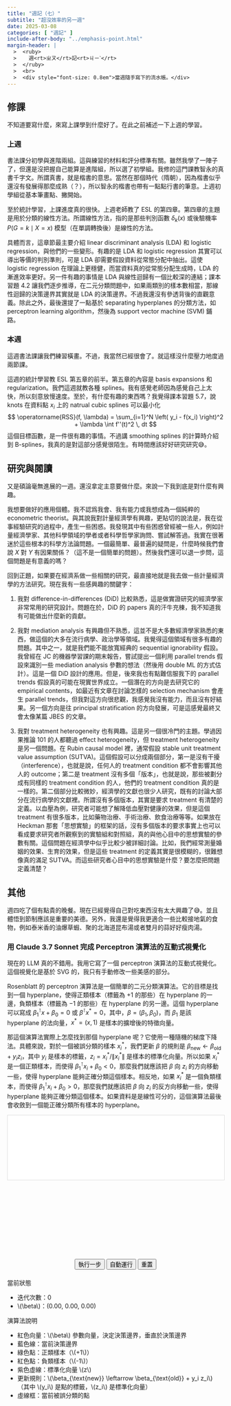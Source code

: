 ```yaml
---
title: "週記（七）"
subtitle: "超沒效率的另一週"
date: 2025-03-08
categories: [ "週記" ]
include-after-body: "../emphasis-point.html"
margin-header: |
  >  <ruby>
  >    週<rt>ㄓㄡ</rt>記<rt>ㄐㄧˋ</rt>
  >  </ruby>
  >  <br>
  >  <div style="font-size: 0.8em">當週隨手寫下的流水帳。</div>
---
```


## 修課

不知道要寫什麼，來寫上課學到什麼好了。在此之前補述一下上週的學習。

### 上週

書法課分初學與進階兩組。這與練習的材料和評分標準有關。雖然我學了一陣子了，但還是沒把握自己能算是進階組，所以選了初學組。我修的這門課教智永的真書千字文。所謂真書，就是楷書的意思。當然在那個時代（隋朝），因為楷書似乎還沒有發展得那麼成熟（？），所以智永的楷書也帶有一點點行書的筆意。上週初學組從基本筆畫點、撇開始。

至於統計學習，上課進度真的很快。上週老師教了 ESL 的第四章。第四章的主題是用於分類的線性方法。所謂線性方法，指的是那些判別函數 $\delta_k(x)$ 或後驗機率 $P(G = k \mid X = x)$ 模型（在單調轉換後）是線性的方法。

具體而言，這章節最主要介紹 linear discriminant analysis (LDA) 和 logistic regression，與他們的一些變形。有趣的是 LDA 和 logistic regression 其實可以導出等價的判別準則，可是 LDA 卻需要假設資料從常態分配中抽出。這使 logistic regression 在理論上更穩健，而當資料真的從常態分配生成時，LDA 的漸進效率更好。另一件有趣的事情是 LDA 與線性迴歸有一個比較深的連結；課本習題 4.2 讓我們逐步推導，在二元分類問題中，如果兩類別的樣本數相當，那線性迴歸的決策邊界其實就是 LDA 的決策邊界。不過我還沒有參透背後的直觀意義。除此之外，最後還提了一點基於 separating hyperplanes 的分類方法，如 perceptron learning algorithm，然後為 support vector machine (SVM) 鋪路。

### 本週

這週書法課讓我們練習橫畫。不過，我當然已經很會了。就這樣沒什麼壓力地度過兩節課。

這週的統計學習教 ESL 第五章的前半。第五章的內容是 basis expansions 和 regularization。我們這週就教各種 splines。我有感覺老師因為感覺自己上太快，所以刻意放慢速度。至於，有什麼有趣的東西嗎？我覺得課本習題 5.7，說 knots 在資料點 $x_i$ 上的 natrual cubic splines 可以最小化
$$
\operatorname{RSS}(f, \lambda)
= \sum_{i=1}^N \left( y_i - f(x_i) \right)^2 + \lambda \int f''(t)^2 \, dt
$$
這個目標函數，是一件很有趣的事情。不過講 smoothing splines 的計算時介紹到 B-splines，我真的是對這部分感覺很陌生。有時間應該好好研究研究😅。

## 研究與閱讀

又是碩論毫無進展的一週。還沒拿定主意要做什麼。來說一下我到底是對什麼有興趣。

我想要做好的應用個體。我不認爲我會、我有能力或我想成為一個純粹的 econometric theorist。與其說我對計量經濟學有興趣，更貼切的說法是，我在從事經驗研究的過程中，產生一些困惑。我發現其中有些困惑曾經被一些人，例如計量經濟學家、其他科學領域的學者或者科學哲學家詢問、嘗試解答過。我實在很著迷於這些根本的科學方法論問題。一個最簡單、最普遍的疑問是，什麼時候我們會說 $X$ 對 $Y$ 有因果關係？（這不是一個簡單的問題）。然後我們還可以退一步問，這個問題是有意義的嗎？

回到正題，如果要在經濟系做一些相關的研究，最直接地就是我去做一些計量經濟學的方法研究。現在我有一些感興趣的關鍵字：

1. 我對 difference-in-differences (DiD) 比較熟悉，這是做實證研究的經濟學家非常常用的研究設計。問題在於，DiD 的 papers 真的汗牛充棟，我不知道我有可能做出什麼新的貢獻。

2. 我對 mediation analysis 有興趣但不熟悉，這並不是大多數經濟學家熟悉的東西，做這個的大多在流行病學、政治學等領域。我覺得這個領域有很多有趣的問題。其中之一，就是我們能不能放寬經典的 sequential ignorability 假設。我曾經在 JC 的機器學習課的期末報告，嘗試提出一個利用 parallel trends 假設來識別一些 mediation analysis 參數的想法（然後用 double ML 的方式估計）。這是一個 DiD 設計的應用。但是，後來我也有點難信服我下的 parallel trends 假設真的可能在現實世界成立。一個潛在的方向是去研究它的 empirical contents，如最近有文章在討論怎樣的 selection mechanism 會產生 parallel trends，但我對這方向很悲觀，我感覺我沒有能力，而且沒有好結果。另一個方向是往 principal stratification 的方向發展，可是這感覺最終又會太像某篇 JBES 的文章。

3. 我對 treatment heterogeneity 也有興趣。這是另一個很冷門的主題。學過因果推論 101 的人都聽過 effect heterogeneity，但 treatment heterogeneity 是另一個問題。在 Rubin causal model 裡，通常假設 stable unit treatment value assumption (SUTVA)。這個假設可以分成兩個部分，第一是沒有干擾（interference），也就是說，任何人的 treatment condition 都不會影響其他人的 outcome；第二是 treatment 沒有多個「版本」，也就是說，那些被劃分成有同樣的 treatment condition 的人，他們的 treatment condition 真的是一樣的。第二個部分比較微妙，經濟學的文獻也很少人研究，既有的討論大部分在流行病學的文獻裡。所謂沒有多個版本，其實是要求 treatment 有清楚的定義。以血壓為例，研究者可能想了解降低血壓對健康的效果，但是這個 treatment 有很多版本，比如藥物治療、手術治療、飲食治療等等。如果放在 Heckman 那套「思想實驗」的框架的話，沒有多個版本的要求事實上也可以看成要求研究者所觀察到的實驗組和對照組，真的與他心目中的思想實驗的參數有關。這個問題在經濟學中似乎比較少被詳細討論。比如，我們經常測量婚姻的效果、生育的效果，但是這些 treatment 的定義其實是很模糊的，很難想像真的滿足 SUTVA。而這些研究者心目中的思想實驗是什麼？要怎麼把問題定義清楚？

## 其他

週四吃了個有點貴的晚餐。現在已經覺得自己對吃東西沒有太大興趣了😅。並且體悟到節制應該是重要的美德。另外，我還是覺得我更適合一些比較接地氣的食物，例如泰米香的油爆草蝦、聚的北海道昆布湯或者雙月的蒜好好瘦肉湯。

### 用 Claude 3.7 Sonnet 完成 Perceptron 演算法的互動式視覺化

現在的 LLM 真的不錯用。我用它寫了一個 perceptron 演算法的互動式視覺化。這個視覺化是基於 SVG 的，我只有手動修改一些美感的部分。

Rosenblatt 的 perceptron 演算法是一個簡單的二元分類演算法。它的目標是找到一個 hyperplane，使得正類樣本（標籤為 $+1$ 的那些）在 hyperplane 的一邊，負類樣本（標籤為 $-1$ 的那些）在 hyperplane 的另一邊。這個 hyperplane 可以寫成 $\beta_1^\intercal x + \beta_0 = 0$ 或 $\beta^\intercal x^* = 0$，其中，$\beta = (\beta_1, \beta_0)$，而 $\beta_1$ 是該 hyperplane 的法向量，$x^* = (x, 1)$ 是樣本的擴增後的特徵向量。

那這個演算法實際上怎麼找到那個 hyperplane 呢？它使用一種隨機的梯度下降法。具體來說，對於一個被誤分類的樣本 $x_i^*$，我們更新 $\beta$ 的規則是 $\beta_{\text{new}} \leftarrow \beta_{\text{old}} + y_i z_i$，其中 $y_i$ 是樣本的標籤，$z_i = x_i^* / \| x_i^* \|$ 是樣本的標準化向量。所以如果 $x_i^*$ 是一個正類樣本，而使得 $\beta_1^\intercal x_i + \beta_0 < 0$，那麼我們就應該把 $\beta$ 向 $z_i$ 的方向移動一些，使得 hyperplane 能夠正確分類這個樣本。相反地，如果 $x_i^*$ 是一個負類樣本，而使得 $\beta_1^\intercal x_i + \beta_0 > 0$，那麼我們就應該把 $\beta$ 向 $z_i$ 的反方向移動一些，使得 hyperplane 能夠正確分類這個樣本。如果資料是是線性可分的，這個演算法最後會收斂到一個能正確分類所有樣本的 hyperplane。

```{=html}
<div id="perceptron-container" style="width:100%;max-width:900px;margin:0 auto;">
  <div style="width:100%;position:relative;padding-bottom:62.5%;">
    <svg id="perceptron-svg" width="100%" height="100%" style="position:absolute;top:0;left:0;display:block;border:1px solid #ddd;background-color:#fff;"></svg>
  </div>

  <div style="text-align:center;margin:20px 0;">
    <button id="step-button" class="btn btn-primary">執行一步</button>
    <button id="auto-button" class="btn btn-success">自動運行</button>
    <button id="reset-button" class="btn btn-danger">重置</button>
  </div>

  <div class="callout callout-style-default callout-note callout-titled">
  <div class="callout-header d-flex align-content-center">
  <div class="callout-icon-container">
  <i class="callout-icon"></i>
  </div>
  <div class="callout-title-container flex-fill">
  當前狀態
  </div>
  </div>
  <div class="callout-body-container callout-body">
  <ul>
    <li>迭代次數：<span id="iteration-count">0</span></li>
    <li><span class="math inline">\(\beta\)</span>：(<span id="beta-x">0.00</span>, <span id="beta-y">0.00</span>, <span id="beta-bias">0.00</span>)</li>
    <li id="selected-point-info" style="display:none;">
      <ul>
        <li>選中的點：(<span id="point-x"></span>, <span id="point-y"></span>)；標籤：<span id="point-label"></span></li>
        <li>標準化向量 <span class="math inline">\(z\)</span>：(<span id="z-x"></span>, <span id="z-y"></span>, <span id="z-bias"></span>)</li>
      </ul>
    </li>
  </ul>
  </div>
  </div>

  <div class="callout callout-style-default callout-tip callout-titled">
  <div class="callout-header d-flex align-content-center">
  <div class="callout-icon-container">
  <i class="callout-icon"></i>
  </div>
  <div class="callout-title-container flex-fill">
  演算法說明
  </div>
  </div>
  <div class="callout-body-container callout-body">
  <ul>
    <li>紅色向量：<span class="math inline">\(\beta\)</span> 參數向量，決定決策邊界，垂直於決策邊界</li>
    <li>藍色線：當前決策邊界</li>
    <li>綠色點：正類樣本（<span class="math inline">\(+1\)</span>）</li>
    <li>紅色點：負類樣本（<span class="math inline">\(-1\)</span>）</li>
    <li>紫色虛線：標準化向量 <span class="math inline">\(z\)</span> </li>
    <li>更新規則：<span class="math inline">\(\beta_{\text{new}} \leftarrow \beta_{\text{old}} + y_i z_i\)</span>（其中 <span class="math inline">\(y_i\)</span> 是點的標籤，<span class="math inline">\(z_i\)</span>  是標準化向量）</li>
    <li>虛線框：當前被誤分類的點</li>
  </ul>
  </div>
  </div>

<script>
document.addEventListener('DOMContentLoaded', function() {
  // 獲取SVG元素
  const svg = document.getElementById('perceptron-svg');
  
  // 與窗口大小有關的重設函數
  function resizeSVG() {
    const svgRect = svg.getBoundingClientRect();
    const width = svgRect.width;
    const height = svgRect.height;
    
    // 更新中心點和縮放因子
    centerX = width / 2;
    centerY = height / 2;
    scale = Math.min(width, height) / 8;  // 動態調整縮放因子
    margin = Math.min(width, height) * 0.08;  // 動態調整邊距
    
    // 重繪整個視覺化
    initializeSVG();
    redraw();
  }
  
  // 添加窗口大小變化事件監聽器
  window.addEventListener('resize', resizeSVG);
  
  // SVG 命名空間
  const svgNS = "http://www.w3.org/2000/svg";
  
  // 感知機狀態
  let beta = { x: 0, y: 0, bias: 0 };
  let points = [
    { id: 1, x: 2.5, y: 1.5, label: 1 },
    { id: 2, x: 1.5, y: 2.5, label: 1 },
    { id: 3, x: -0.5, y: 1.5, label: 1 },
    { id: 4, x: -2.5, y: -1.5, label: -1 },
    { id: 5, x: -1.5, y: -2.5, label: -1 },
    { id: 6, x: 1.5, y: -1.5, label: -1 }
  ];
  let selectedPoint = null;
  let iterations = 0;
  let autoRunTimer = null;
  
  // 初始化可視化參數 - 將在resizeSVG中更新
  let centerX, centerY, scale, margin;
  
  // 座標轉換函數
  function toScreenX(x) {
    return centerX + x * scale;
  }
  
  function toScreenY(y) {
    return centerY - y * scale;
  }
  
  // 標準化向量
  function normalize(vector) {
    const norm = Math.sqrt(vector.x * vector.x + vector.y * vector.y + 1);
    return {
      x: vector.x / norm,
      y: vector.y / norm,
      bias: 1 / norm
    };
  }
  
  // 判斷點是否被錯誤分類
  function isMisclassified(point) {
    const normalizedPoint = normalize(point);
    const dotProduct = beta.x * normalizedPoint.x + beta.y * normalizedPoint.y + beta.bias * normalizedPoint.bias;
    
    const threshold = 0.01;
    
    if (point.label > 0) {
      return dotProduct < threshold;
    } else {
      return dotProduct > -threshold;
    }
  }
  
  // 找到第一個錯誤分類的點
  function findMisclassifiedPoint() {
    return points.find(point => isMisclassified(point)) || null;
  }
  
  // 初始化 SVG
  function initializeSVG() {
    // 清空 SVG
    while (svg.firstChild) {
      svg.removeChild(svg.firstChild);
    }
    
    // 定義箭頭標記 - 調小尺寸
    const defs = document.createElementNS(svgNS, "defs");
    const marker = document.createElementNS(svgNS, "marker");
    marker.setAttribute("id", "arrowhead");
    marker.setAttribute("markerWidth", "6");  // 從10減小到6
    marker.setAttribute("markerHeight", "4");  // 從7減小到4
    marker.setAttribute("refX", "6");  // 從9減小到6
    marker.setAttribute("refY", "2");  // 從3.5減小到2
    marker.setAttribute("orient", "auto");
    
    const polygon = document.createElementNS(svgNS, "polygon");
    polygon.setAttribute("points", "0 0, 6 2, 0 4");  // 從"0 0, 10 3.5, 0 7"減小到"0 0, 6 2, 0 4"
    
    marker.appendChild(polygon);
    defs.appendChild(marker);
    svg.appendChild(defs);
    
    // 計算SVG的可視區域
    const viewBox = `0 0 ${svg.getBoundingClientRect().width} ${svg.getBoundingClientRect().height}`;
    svg.setAttribute("viewBox", viewBox);
    
    // 繪製坐標軸
    const xAxis = document.createElementNS(svgNS, "line");
    xAxis.setAttribute("x1", margin);
    xAxis.setAttribute("x2", svg.getBoundingClientRect().width - margin);
    xAxis.setAttribute("y1", centerY);
    xAxis.setAttribute("y2", centerY);
    xAxis.setAttribute("stroke", "black");
    xAxis.setAttribute("stroke-width", "1.5");
    svg.appendChild(xAxis);
    
    const yAxis = document.createElementNS(svgNS, "line");
    yAxis.setAttribute("x1", centerX);
    yAxis.setAttribute("x2", centerX);
    yAxis.setAttribute("y1", margin);
    yAxis.setAttribute("y2", svg.getBoundingClientRect().height - margin);
    yAxis.setAttribute("stroke", "black");
    yAxis.setAttribute("stroke-width", "1.5");
    svg.appendChild(yAxis);
    
    // 調整字體大小根據SVG尺寸
    const fontSize = Math.max(10, Math.round(scale * 0.15));
    const smallFontSize = Math.max(8, Math.round(scale * 0.12));
    
    // x軸標籤
    const xLabel = document.createElementNS(svgNS, "text");
    xLabel.setAttribute("x", svg.getBoundingClientRect().width - margin + 20);
    xLabel.setAttribute("y", centerY + 15);
    xLabel.setAttribute("font-size", fontSize);
    xLabel.textContent = "x₁";
    svg.appendChild(xLabel);
    
    // y軸標籤
    const yLabel = document.createElementNS(svgNS, "text");
    yLabel.setAttribute("x", centerX - 15);
    yLabel.setAttribute("y", margin - 20);
    yLabel.setAttribute("font-size", fontSize);
    yLabel.textContent = "x₂";
    svg.appendChild(yLabel);
    
    // 繪製刻度
    [-3, -2, -1, 1, 2, 3].forEach(val => {
      // X軸刻度
      const xTick = document.createElementNS(svgNS, "line");
      xTick.setAttribute("x1", toScreenX(val));
      xTick.setAttribute("x2", toScreenX(val));
      xTick.setAttribute("y1", centerY - 5);
      xTick.setAttribute("y2", centerY + 5);
      xTick.setAttribute("stroke", "black");
      xTick.setAttribute("stroke-width", "1");
      svg.appendChild(xTick);
      
      const xText = document.createElementNS(svgNS, "text");
      xText.setAttribute("x", toScreenX(val));
      xText.setAttribute("y", centerY + 20);
      xText.setAttribute("text-anchor", "middle");
      xText.setAttribute("font-size", smallFontSize);
      xText.textContent = val;
      svg.appendChild(xText);
      
      // Y軸刻度
      const yTick = document.createElementNS(svgNS, "line");
      yTick.setAttribute("x1", centerX - 4);
      yTick.setAttribute("x2", centerX + 4);
      yTick.setAttribute("y1", toScreenY(val));
      yTick.setAttribute("y2", toScreenY(val));
      yTick.setAttribute("stroke", "black");
      yTick.setAttribute("stroke-width", "1");
      svg.appendChild(yTick);
      
      const yText = document.createElementNS(svgNS, "text");
      yText.setAttribute("x", centerX - 20);
      yText.setAttribute("y", toScreenY(val) + 5);
      yText.setAttribute("text-anchor", "middle");
      yText.setAttribute("font-size", smallFontSize);
      yText.textContent = val;
      svg.appendChild(yText);
    });
    
    // 原點標記
    const originText = document.createElementNS(svgNS, "text");
    originText.setAttribute("x", centerX - 20);
    originText.setAttribute("y", centerY + 20);
    originText.setAttribute("font-size", smallFontSize);
    originText.textContent = "O";
    svg.appendChild(originText);
  }
  
  // 繪製決策邊界
  function drawDecisionBoundary() {
    // 移除舊的決策邊界
    const oldLine = svg.querySelector(".decision-boundary");
    if (oldLine) {
      svg.removeChild(oldLine);
    }
    
    if (beta.x === 0 && beta.y === 0) {
      return;
    }
    
    // ax + by + c = 0 形式
    const a = beta.x;
    const b = beta.y;
    const c = beta.bias;
    
    // 計算與畫布邊界的交點
    let startX, startY, endX, endY;
    
    if (Math.abs(b) < 0.001) {
      // 近似垂直線
      startX = -c / a;
      endX = startX;
      startY = -4;
      endY = 4;
    } else {
      // 一般情況
      startX = -4;
      startY = (-c - a * startX) / b;
      endX = 4;
      endY = (-c - a * endX) / b;
    }
    
    const line = document.createElementNS(svgNS, "line");
    line.setAttribute("x1", toScreenX(startX));
    line.setAttribute("y1", toScreenY(startY));
    line.setAttribute("x2", toScreenX(endX));
    line.setAttribute("y2", toScreenY(endY));
    line.setAttribute("stroke", "blue");
    line.setAttribute("stroke-width", "2");
    line.setAttribute("class", "decision-boundary");
    svg.appendChild(line);
  }
  
  // 繪製參數向量 beta
  function drawBetaVector() {
    // 移除舊的參數向量
    const oldVector = svg.querySelector(".beta-vector");
    if (oldVector) {
      svg.removeChild(oldVector);
    }
    
    if (beta.x === 0 && beta.y === 0) {
      return;
    }
    
    const line = document.createElementNS(svgNS, "line");
    line.setAttribute("x1", centerX);
    line.setAttribute("y1", centerY);
    line.setAttribute("x2", toScreenX(beta.x));
    line.setAttribute("y2", toScreenY(beta.y));
    line.setAttribute("stroke", "red");
    line.setAttribute("stroke-width", "2");
    line.setAttribute("marker-end", "url(#arrowhead)");
    line.setAttribute("class", "beta-vector");
    svg.appendChild(line);
  }
  
  // 繪製標準化向量 z
  function drawNormalizedVector() {
    // 移除舊的標準化向量
    const oldVector = svg.querySelector(".normalized-vector");
    if (oldVector) {
      svg.removeChild(oldVector);
    }
    
    if (!selectedPoint) {
      return;
    }
    
    const z = normalize(selectedPoint);
    const zx = z.x * scale * 0.5;
    const zy = z.y * scale * 0.5;
    
    const line = document.createElementNS(svgNS, "line");
    line.setAttribute("x1", centerX);
    line.setAttribute("y1", centerY);
    line.setAttribute("x2", centerX + zx);
    line.setAttribute("y2", centerY - zy);
    line.setAttribute("stroke", "purple");
    line.setAttribute("stroke-width", "2");
    line.setAttribute("stroke-dasharray", "5,5");
    line.setAttribute("marker-end", "url(#arrowhead)");
    line.setAttribute("class", "normalized-vector");
    svg.appendChild(line);
  }
  
  // 繪製數據點
  function drawPoints() {
    // 移除舊的點
    const oldPoints = svg.querySelectorAll(".data-point");
    oldPoints.forEach(point => {
      svg.removeChild(point);
    });
    
    // 根據SVG大小動態調整點的大小和字體 - 調整比例
    const circleRadius = Math.max(4, scale * 0.12);  // 略微減小點的尺寸
    const selectedCircleRadius = circleRadius * 1.2;
    const fontSize = Math.max(8, scale * 0.12);
    
    points.forEach(point => {
      const isSelected = selectedPoint && selectedPoint.id === point.id;
      const fillColor = point.label > 0 ? "#4CAF50" : "#F44336";
      const isMisclassed = isMisclassified(point);
      
      const circle = document.createElementNS(svgNS, "circle");
      circle.setAttribute("cx", toScreenX(point.x));
      circle.setAttribute("cy", toScreenY(point.y));
      circle.setAttribute("r", isSelected ? selectedCircleRadius : circleRadius);
      circle.setAttribute("fill", fillColor);
      
      // 強調誤分類的點
      if (isMisclassed) {
        circle.setAttribute("opacity", 1);
        circle.setAttribute("stroke", "black");
        circle.setAttribute("stroke-width", 2);
        circle.setAttribute("stroke-dasharray", "2,2");
      } else {
        circle.setAttribute("opacity", 0.8);
        circle.setAttribute("stroke", isSelected ? "black" : "none");
        circle.setAttribute("stroke-width", isSelected ? 2 : 0);
      }
      
      circle.setAttribute("class", "data-point");
      svg.appendChild(circle);
      
      const text = document.createElementNS(svgNS, "text");
      text.setAttribute("x", toScreenX(point.x));
      text.setAttribute("y", toScreenY(point.y) - circleRadius - 5);
      text.setAttribute("text-anchor", "middle");
      text.setAttribute("font-size", fontSize);
      text.setAttribute("font-weight", "bold");
      text.setAttribute("class", "data-point");
      text.textContent = `(${point.x}, ${point.y})`;
      svg.appendChild(text);
    });
  }
  
  // 更新狀態顯示
  function updateStatusDisplay() {
    document.getElementById("iteration-count").textContent = iterations;
    document.getElementById("beta-x").textContent = beta.x.toFixed(2);
    document.getElementById("beta-y").textContent = beta.y.toFixed(2);
    document.getElementById("beta-bias").textContent = beta.bias.toFixed(2);
    
    const selectedPointInfo = document.getElementById("selected-point-info");
    
    if (selectedPoint) {
      const z = normalize(selectedPoint);
      
      document.getElementById("point-x").textContent = selectedPoint.x;
      document.getElementById("point-y").textContent = selectedPoint.y;
      document.getElementById("point-label").textContent = selectedPoint.label;
      document.getElementById("z-x").textContent = z.x.toFixed(2);
      document.getElementById("z-y").textContent = z.y.toFixed(2);
      document.getElementById("z-bias").textContent = z.bias.toFixed(2);
      
      selectedPointInfo.style.display = "block";
    } else {
      selectedPointInfo.style.display = "none";
    }
    
    // 更新按鈕狀態
    const stepButton = document.getElementById("step-button");
    const autoButton = document.getElementById("auto-button");
    
    const misclassifiedPoint = findMisclassifiedPoint();
    stepButton.disabled = !misclassifiedPoint;
    autoButton.disabled = !misclassifiedPoint;
    
    if (!misclassifiedPoint && autoRunTimer) {
      clearInterval(autoRunTimer);
      autoRunTimer = null;
      autoButton.textContent = "自動運行";
    }
  }
  
  // 重繪整個視覺化
  function redraw() {
    drawDecisionBoundary();
    drawBetaVector();
    drawNormalizedVector();
    drawPoints();
    updateStatusDisplay();
  }
  
  // 執行一步感知機更新
  function runStep() {
    const misclassifiedPoint = findMisclassifiedPoint();
    
    if (misclassifiedPoint) {
      selectedPoint = misclassifiedPoint;
      
      // 標準化點
      const z = normalize(misclassifiedPoint);
      
      // 更新 beta
      beta.x = beta.x + misclassifiedPoint.label * z.x;
      beta.y = beta.y + misclassifiedPoint.label * z.y;
      beta.bias = beta.bias + misclassifiedPoint.label * z.bias;
      
      iterations++;
      
      redraw();
      return true;
    } else {
      selectedPoint = null;
      redraw();
      return false;
    }
  }
  
  // 重置感知機
  function reset() {
    beta = { x: 0, y: 0, bias: 0 };
    selectedPoint = null;
    iterations = 0;
    
    if (autoRunTimer) {
      clearInterval(autoRunTimer);
      autoRunTimer = null;
      document.getElementById("auto-button").textContent = "自動運行";
    }
    
    redraw();
  }
  
  // 事件監聽器
  document.getElementById("step-button").addEventListener("click", function() {
    runStep();
  });
  
  document.getElementById("auto-button").addEventListener("click", function() {
    if (autoRunTimer) {
      clearInterval(autoRunTimer);
      autoRunTimer = null;
      this.textContent = "自動運行";
    } else {
      this.textContent = "暫停";
      autoRunTimer = setInterval(function() {
        const hasMore = runStep();
        if (!hasMore) {
          clearInterval(autoRunTimer);
          autoRunTimer = null;
          document.getElementById("auto-button").textContent = "自動運行";
        }
      }, 1000);
    }
  });
  
  document.getElementById("reset-button").addEventListener("click", reset);
  
  // 初始計算SVG尺寸相關參數
  resizeSVG();
});
</script>
```